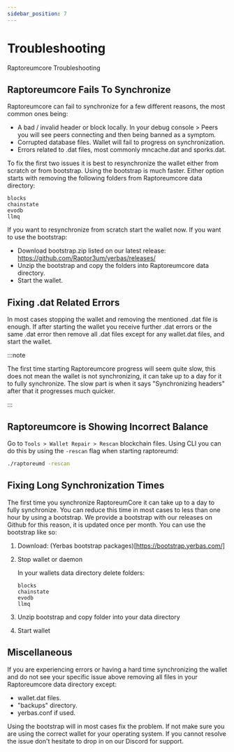 ```yaml
---
sidebar_position: 7
---
```


# Troubleshooting

Raptoreumcore Troubleshooting

## Raptoreumcore Fails To Synchronize

Raptoreumcore can fail to synchronize for a few different reasons, the most common ones being:

- A bad / invalid header or block locally. In your debug console > Peers you will see peers connecting and then being banned as a symptom.
- Corrupted database files. Wallet will fail to progress on synchronization.
- Errors related to .dat files, most commonly mncache.dat and sporks.dat.

To fix the first two issues it is best to resynchronize the wallet either from scratch or from bootstrap. Using the bootstrap is much faster. Either option starts with removing the following folders from Raptoreumcore data directory:

```text
blocks
chainstate
evodb
llmq
```

If you want to resynchronize from scratch start the wallet now. If you want to use the bootstrap:

- Download bootstrap.zip listed on our latest release: <https://github.com/Raptor3um/yerbas/releases/>
- Unzip the bootstrap and copy the folders into Raptoreumcore data directory.
- Start the wallet.

## Fixing .dat Related Errors

In most cases stopping the wallet and removing the mentioned .dat file is enough. If after starting the wallet you receive further .dat errors or the same .dat error then remove all .dat files except for any wallet.dat files, and start the wallet.

:::note

The first time starting Raptoreumcore progress will seem quite slow, this does not mean the wallet is not synchronizing, it can take up to a day for it to fully synchronize. The slow part is when it says "Synchronizing headers" after that it progresses much quicker.

:::

## Raptoreumcore is Showing Incorrect Balance

Go to `Tools > Wallet Repair > Rescan` blockchain files. Using CLI you can do this by using the `-rescan` flag when starting raptoreumd:

```bash
./raptoreumd -rescan
```

## Fixing Long Synchronization Times

The first time you synchronize RaptoreumCore it can take up to a day to fully synchronize. You can reduce this time in most cases to less than one hour by using a bootstrap. We provide a bootstrap with our releases on Github for this reason, it is updated once per month. You can use the bootstrap like so:

1. Download: (Yerbas bootstrap packages)[https://bootstrap.yerbas.com/]
2. Stop wallet or daemon

   In your wallets data directory delete folders:

   ```text
   blocks
   chainstate
   evodb
   llmq
   ```

3. Unzip bootstrap and copy folder into your data directory
4. Start wallet

## Miscellaneous

If you are experiencing errors or having a hard time synchronizing the wallet and do not see your specific issue above removing all files in your Raptoreumcore data directory except:

- wallet.dat files.
- "backups" directory.
- yerbas.conf if used.

Using the bootstrap will in most cases fix the problem. If not make sure you are using the correct wallet for your operating system. If you cannot resolve the issue don't hesitate to drop in on our Discord for support.
